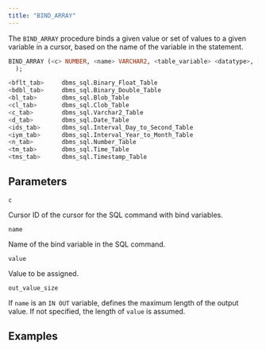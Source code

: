 ```yaml
---
title: "BIND_ARRAY"
---
```


The `BIND_ARRAY` procedure binds a given value or set of values to a given variable in a cursor, based on the name of the variable in the statement.

```sql
BIND_ARRAY (<c> NUMBER, <name> VARCHAR2, <table_variable> <datatype>, [,index1 NUMBER, index2 NUMBER)]
  );

<bflt_tab>     dbms_sql.Binary_Float_Table
<bdbl_tab>     dbms_sql.Binary_Double_Table
<bl_tab>       dbms_sql.Blob_Table
<cl_tab>       dbms_sql.Clob_Table
<c_tab>        dbms_sql.Varchar2_Table
<d_tab>        dbms_sql.Date_Table
<ids_tab>      dbms_sql.Interval_Day_to_Second_Table
<iym_tab>      dbms_sql.Interval_Year_to_Month_Table
<n_tab>        dbms_sql.Number_Table
<tm_tab>       dbms_sql.Time_Table
<tms_tab>      dbms_sql.Timestamp_Table


```

## Parameters

`c`

 Cursor ID of the cursor for the SQL command with bind variables.

`name`

 Name of the bind variable in the SQL command.

`value`

 Value to be assigned.

`out_value_size`

 If `name` is an `IN OUT` variable, defines the maximum length of the output value. If not specified, the length of `value` is assumed.

## Examples

